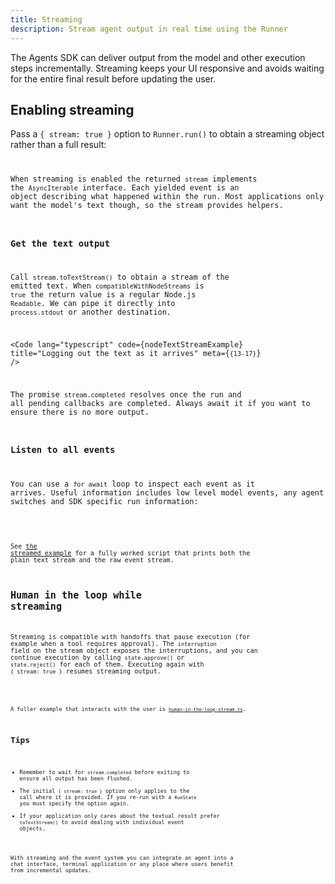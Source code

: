 ```yaml
---
title: Streaming
description: Stream agent output in real time using the Runner
---
```



The Agents SDK can deliver output from the model and other execution
steps incrementally. Streaming keeps your UI responsive and avoids
waiting for the entire final result before updating the user.

## Enabling streaming

Pass a `{ stream: true }` option to `Runner.run()` to obtain a streaming
object rather than a full result:

<Code
  lang="typescript"
  code={basicStreamingExample}
  title="Enabling streaming"
/>

When streaming is enabled the returned `stream` implements the
`AsyncIterable` interface. Each yielded event is an object describing
what happened within the run. Most applications only want the model's
text though, so the stream provides helpers.

### Get the text output

Call `stream.toTextStream()` to obtain a stream of the emitted text.
When `compatibleWithNodeStreams` is `true` the return value is a regular
Node.js `Readable`. We can pipe it directly into `process.stdout` or
another destination.

<Code
  lang="typescript"
  code={nodeTextStreamExample}
  title="Logging out the text as it arrives"
  meta={`{13-17}`}
/>

The promise `stream.completed` resolves once the run and all pending
callbacks are completed. Always await it if you want to ensure there is
no more output.

### Listen to all events

You can use a `for await` loop to inspect each event as it arrives.
Useful information includes low level model events, any agent switches
and SDK specific run information:

<Code
  lang="typescript"
  code={handleAllEventsExample}
  title="Listening to all events"
/>

See [the streamed example](https://github.com/openai/openai-agents-js/tree/main/examples/agent-patterns/streamed.ts)
for a fully worked script that prints both the plain text stream and the
raw event stream.

## Human in the loop while streaming

Streaming is compatible with handoffs that pause execution (for example
when a tool requires approval). The `interruption` field on the stream
object exposes the interruptions, and you can continue execution by
calling `state.approve()` or `state.reject()` for each of them.
Executing again with `{ stream: true }` resumes streaming output.

<Code
  lang="typescript"
  code={streamedHITLExample}
  title="Handling human approval while streaming"
/>

A fuller example that interacts with the user is
[`human-in-the-loop-stream.ts`](https://github.com/openai/openai-agents-js/tree/main/examples/agent-patterns/human-in-the-loop-stream.ts).

## Tips

- Remember to wait for `stream.completed` before exiting to ensure all
  output has been flushed.
- The initial `{ stream: true }` option only applies to the call where it
  is provided. If you re-run with a `RunState` you must specify the
  option again.
- If your application only cares about the textual result prefer
  `toTextStream()` to avoid dealing with individual event objects.

With streaming and the event system you can integrate an agent into a
chat interface, terminal application or any place where users benefit
from incremental updates.
